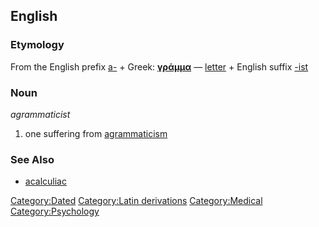 ==English==

===Etymology===
From the English prefix [[a-]] + Greek: '''[[γράμμα]]''' &mdash; [[letter]] + English suffix [[-ist]]

===Noun===
''agrammaticist''

# one suffering from [[agrammaticism]]

===See Also===
* [[acalculiac]]

[[Category:Dated]]
[[Category:Latin derivations]]
[[Category:Medical]]
[[Category:Psychology]]